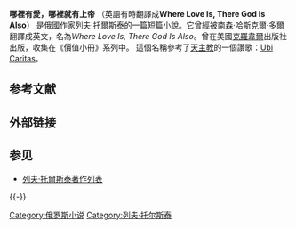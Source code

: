 '''哪裡有愛，哪裡就有上帝''' （英語有時翻譯成'''Where Love Is, There God Is Also'''） 是[[俄國|俄國]]作家[[列夫·托爾斯泰|列夫·托爾斯泰]]的一篇[[短篇小說|短篇小說]]。它曾經被[[南森·哈斯克爾·多爾|南森·哈斯克爾·多爾]]翻譯成英文，名為''Where Love Is, There God Is Also''。曾在美國[[克羅韋爾|克羅韋爾]]出版社出版，收集在《價值小冊》系列中。
這個名稱參考了[[天主教|天主教]]的一個讚歌：[[Ubi_Caritas|Ubi Caritas]]。

{{quotation|Ubi caritas（何處有仁）
et amor（何處有愛）
Deus ibi est.（上主必常在。）|Ubi Caritas（何處有仁）}}
== 参考文献 ==
{{Reflist}}

== 外部链接 ==
{{Wikisource|哪裡有愛，哪裡就有上帝}}

== 参见 ==
{{Portal box|俄罗斯|文学|基督教}}
* [[列夫·托爾斯泰著作列表|列夫·托爾斯泰著作列表]]

{{-}}
{{托爾斯泰}}

[[Category:俄罗斯小说|Category:俄罗斯小说]]
[[Category:列夫·托尔斯泰|Category:列夫·托尔斯泰]]